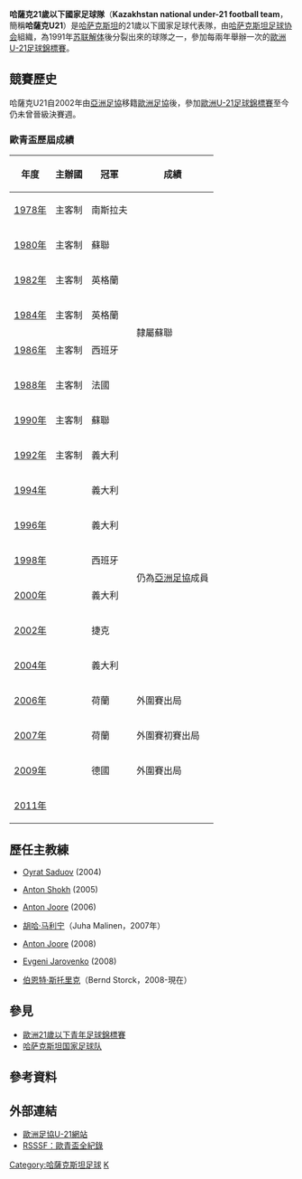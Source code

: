 {{NoteTA|G1=足球
|T=zh-hans:哈萨克斯坦21岁以下国家足球队; zh-hk:哈薩克21歲以下國家足球隊;
|1=zh-hans:哈萨克斯坦21岁以下国家足球队; zh-hk:哈薩克21歲以下國家足球隊;
|2=zh-hans:哈萨克斯坦; zh-hk:哈薩克;
}}
{{National football team-2
| Name               = 哈薩克U21<br />''Kazakhstan Under-21'' 
| Badge              = Kazakhstan FA.png 
| Nickname           = --
| Association        = [[哈萨克斯坦足球协会|哈萨克斯坦足球协会]] 
| Coach              = {{flagicon|GER}} [[伯恩特·斯托里克|伯恩特·斯托里克]]<br />（Bernd Storck） 
| Captain            =  
| Most caps          =  
| Top scorer         =  
| Home Stadium       = [[Almaty_Central_Stadium|Almaty Central Stadium]] 
| pattern_la1=|pattern_b1=|pattern_ra1=
| leftarm1=0095B6|body1=0095B6|rightarm1=0095B6|shorts1=0095B6|socks1=0095B6
| pattern_la2=|pattern_b2=|pattern_ra2=
| leftarm2=FFBF00|body2=FFBF00|rightarm2=FFBF00|shorts2=FFBF00|socks2=FFBF00
| First game         = {{flagicon|KAZ}} 哈薩克U21 '''0-1''' {{fbu-rt|21|UKR}} <br/>（2004年9月7日，[[哈萨克斯坦|哈萨克斯坦]]）
| Largest win        = {{flagicon|KAZ}} 哈薩克U21 '''4-1''' {{fbu-rt|21|GEO}} <small><ref>{{cite web |language=en |url=http://www.uefa.com/competitions/under21/fixturesresults/round=15084/match=300304/index.html |title=Kazakhstan break duck in style |publisher=[[UEFA|''uefa.com'']] |date=2007-10-16 |accessdate=2009-09-23 |archive-date=2008-05-14 |archive-url=https://web.archive.org/web/20080514230121/http://www.uefa.com/competitions/under21/fixturesresults/round=15084/match=300304/index.html |dead-url=no }}</ref></small><br/>（2007年10月16日，[[哈萨克斯坦|哈萨克斯坦]]，[[阿克托比|阿克托比]]）<br />{{flagicon|KAZ}} 哈薩克U21 '''3-0''' {{fbu-rt|21|POL}} <small><ref>{{cite web |language=en |url=http://www.uefa.com/competitions/under21/fixturesresults/round=15084/match=300303/index.html |title=Kazakhstan ease to Poland win |publisher=[[UEFA|''uefa.com'']] |date=2008-08-19 |accessdate=2009-09-23 |archive-date=2008-09-14 |archive-url=https://web.archive.org/web/20080914100903/http://www.uefa.com/competitions/under21/fixturesresults/round=15084/match=300303/index.html |dead-url=no }}</ref></small><br/>（2008年8月19日，[[哈萨克斯坦|哈萨克斯坦]]，[[阿拉木圖|阿拉木圖]]）
| Largest loss       = {{fbu|21|GRE}} '''5-0''' 哈薩克U21 {{flagicon|KAZ}} <small><ref>{{cite web |language=en |url=http://www.uefa.com/competitions/under21/history/season=2006/round=1910/match=74873/index.html |title=Mantzios inspires Greek success |publisher=[[UEFA|''uefa.com'']] |date=2004-11-16 |accessdate=2009-09-23}}</ref></small><br/>（2004年11月16日，[[希臘|希臘]]，[[雅典|雅典]]）<br />{{fbu|21|ESP}} '''5-0''' 哈薩克U21 {{flagicon|KAZ}} <small><ref>{{cite web |language=en |url=http://www.uefa.com/competitions/under21/fixturesresults/round=15084/match=300312/index.html |title=Bojan brilliance lights up Spain |publisher=[[UEFA|''uefa.com'']] |date=2008-03-25 |accessdate=2009-09-23 |archive-date=2009-06-05 |archive-url=https://web.archive.org/web/20090605065723/http://www.uefa.com/competitions/under21/fixturesresults/round=15084/match=300312/index.html |dead-url=no }}</ref></small><br/>（2008年3月25日，[[西班牙|西班牙]]，[[Antequera|安提哥拉]]）<br /><center>（只計正式比賽）</center> 
| UEFAu21Champ apps  = 0
| UEFAu21Champ first = --
| UEFAu21Champ best  = --
}}
'''哈薩克21歲以下國家足球隊'''（'''Kazakhstan national under-21 football team'''，簡稱'''哈薩克U21'''）是[[哈萨克斯坦|哈萨克斯坦]]的21歲以下國家足球代表隊，由[[哈萨克斯坦足球协会|哈萨克斯坦足球协会]]組織，為1991年[[苏联解体|苏联解体]]後分裂出來的球隊之一，參加每兩年舉辦一次的[[歐洲U-21足球錦標賽|歐洲U-21足球錦標賽]]。

== 競賽歷史 ==
哈薩克U21自2002年由[[亞洲足協|亞洲足協]]移籍[[歐洲足協|歐洲足協]]後，參加[[歐洲U-21足球錦標賽|歐洲U-21足球錦標賽]]至今仍未曾晉級決賽週。

=== 歐青盃歷屆成績 ===
{| class="wikitable" cellpadding=5
|-
! 年度 !! 主辦國 !! 冠軍 !! 成績
|-
|[[1978_UEFA_European_Under-21_Football_Championship|1978年]] || 主客制 || {{flagicon|YUG}} 南斯拉夫 
|rowspan=8|隸屬蘇聯 
|-
|[[1980_UEFA_European_Under-21_Football_Championship|1980年]] || 主客制 || {{flagicon|USSR}} 蘇聯 
|- 
|[[1982_UEFA_European_Under-21_Football_Championship|1982年]] || 主客制 || {{flagicon|ENG}} 英格蘭 
|- 
|[[1984_UEFA_European_Under-21_Football_Championship|1984年]] || 主客制 || {{flagicon|ENG}} 英格蘭 
|- 
|[[1986_UEFA_European_Under-21_Football_Championship|1986年]] || 主客制 || {{flagicon|ESP}} 西班牙 
|-
|[[1988_UEFA_European_Under-21_Football_Championship|1988年]] || 主客制 || {{flagicon|FRA}} 法國 
|-
|[[1990_UEFA_European_Under-21_Football_Championship|1990年]] || 主客制 || {{flagicon|USSR}} 蘇聯 
|-
|[[1992_UEFA_European_Under-21_Football_Championship|1992年]] || 主客制 || {{flagicon|ITA}} 義大利 
|-  
|[[1994_UEFA_European_Under-21_Football_Championship|1994年]] || {{FRA}} || {{flagicon|ITA}} 義大利 
|rowspan=6|仍為[[亞洲足協|亞洲足協]]成員 
|- 
|[[1996_UEFA_European_Under-21_Football_Championship|1996年]] || {{ESP}} || {{flagicon|ITA}} 義大利  
|- 
|[[1998_UEFA_European_Under-21_Football_Championship|1998年]] || {{ROM}} || {{flagicon|ESP}} 西班牙 
|- 
|[[2000_UEFA_European_Under-21_Football_Championship|2000年]] || {{SVK}} || {{flagicon|ITA}} 義大利 
|-
|[[2002_UEFA_European_Under-21_Football_Championship|2002年]] || {{SUI}} || {{flagicon|CZE}} 捷克 
|- 
|[[2004_UEFA_European_Under-21_Football_Championship|2004年]] || {{GER}} || {{flagicon|ITA}} 義大利 
|- 
|[[2006_UEFA_European_Under-21_Football_Championship|2006年]] || {{POR}} || {{flagicon|NED}} 荷蘭 || 外圍賽出局
|- 
|[[2007年歐洲U-21足球錦標賽|2007年]] || {{NED}} || {{flagicon|NED}} 荷蘭 || 外圍賽初賽出局
|-
|[[2009年歐洲U-21足球錦標賽|2009年]] || {{SWE}} || {{flagicon|GER}} 德國 || 外圍賽出局
|- 
|[[2011年歐洲U-21足球錦標賽|2011年]] || {{DEN}} ||  ||
|}

==歷任主教練==
* {{flagicon|KAZ}} [[Oyrat_Saduov|Oyrat Saduov]] (2004)
* {{flagicon|KAZ}} [[Anton_Shokh|Anton Shokh]] (2005) 
* {{flagicon|NED}} [[Anton_Joore|Anton Joore]] (2006) 
* {{flagicon|FIN}} [[胡哈·马利宁|胡哈·马利宁]]（Juha Malinen，2007年）
* {{flagicon|NED}} [[Anton_Joore|Anton Joore]] (2008) 
* {{flagicon|KAZ}} [[Evgeni_Jarovenko|Evgeni Jarovenko]] (2008)
* {{flagicon|GER}} [[伯恩特·斯托里克|伯恩特·斯托里克]]（Bernd Storck，2008-現在）

== 參見 ==
* [[歐洲21歲以下青年足球錦標賽|歐洲21歲以下青年足球錦標賽]]
* [[哈萨克斯坦国家足球队|哈萨克斯坦国家足球队]]

==參考資料==
{{Reflist}}

==外部連結==
*[http://www.uefa.com/competitions/under21/teams/team=265146/index.html 歐洲足協U-21網站]{{Wayback|url=http://www.uefa.com/competitions/under21/teams/team=265146/index.html |date=20090905094937 }}
*[http://www.rsssf.com/tablese/europe-u21.html RSSSF：歐青盃全紀錄]{{Wayback|url=http://www.rsssf.com/tablese/europe-u21.html |date=20051213223313 }}

{{fb start}}
{{UEFA under-21 teams}}
{{fb end}}

[[Category:哈薩克斯坦足球|Category:哈薩克斯坦足球]]
[[Category:歐洲U21國家足球隊|K]]
